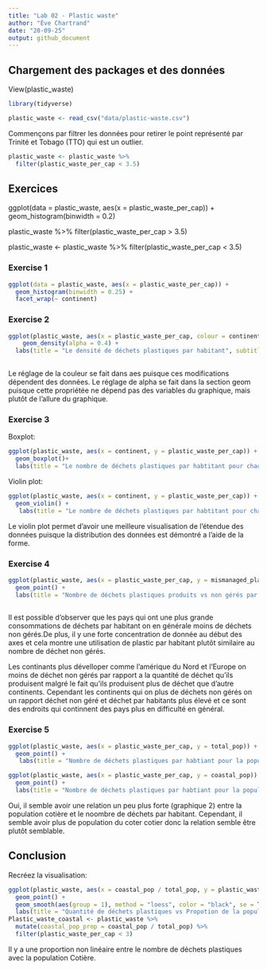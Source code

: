 ```yaml
---
title: "Lab 02 - Plastic waste"
author: "Ève Chartrand"
date: "20-09-25"
output: github_document
---
```


## Chargement des packages et des données
View(plastic_waste)


```r
library(tidyverse) 
```

```r
plastic_waste <- read_csv("data/plastic-waste.csv")
```

Commençons par filtrer les données pour retirer le point représenté par Trinité et Tobago (TTO) qui est un outlier.

```r
plastic_waste <- plastic_waste %>%
  filter(plastic_waste_per_cap < 3.5)
```


## Exercices
ggplot(data = plastic_waste, aes(x = plastic_waste_per_cap)) +
  geom_histogram(binwidth = 0.2)
  
plastic_waste %>%
  filter(plastic_waste_per_cap > 3.5)

plastic_waste <- plastic_waste %>%
  filter(plastic_waste_per_cap < 3.5)



### Exercise 1

```r
ggplot(data = plastic_waste, aes(x = plastic_waste_per_cap)) +
  geom_histogram(binwidth = 0.25) +
  facet_wrap(~ continent)

```

### Exercise 2

```r
ggplot(plastic_waste, aes(x = plastic_waste_per_cap, colour = continent, fill = continent)) +
    geom_density(alpha = 0.4) +
  labs(title = "Le densité de déchets plastiques par habitant", subtitle = "Pour chaque continent", x = "Nombre de déchets plastiques par habitant", y = "La densité")
  
```

Le réglage de la couleur se fait dans aes puisque ces modifications dépendent des données. Le réglage de alpha se fait dans la section geom puisque cette propriétée ne dépend pas des variables du graphique, mais plutôt de l'allure du graphique.

### Exercise 3

Boxplot:

```r
ggplot(plastic_waste, aes(x = continent, y = plastic_waste_per_cap)) +
  geom_boxplot()+
  labs(title = "Le nombre de déchets plastiques par habtitant pour chaque continent", x = "Continents", y = "Nombre de déchets plastiques par habitants")

```

Violin plot:

```r
ggplot(plastic_waste, aes(x = continent, y = plastic_waste_per_cap)) +
  geom_violin() +
   labs(title = "Le nombre de déchets plastiques par habtitant pour chaque continent", x = "Continents", y = "Nombre de déchets plastiques par habitants")
```

Le violin plot permet d'avoir une meilleure visualisation de l'étendue des données puisque la distribution des données est démontré a l'aide de la forme. 

### Exercise 4


```r
ggplot(plastic_waste, aes(x = plastic_waste_per_cap, y = mismanaged_plastic_waste_per_cap, colour = continent)) +
  geom_point() + 
  labs(title = "Nombre de déchets plastiques produits vs non gérés par habitant", x = "Nombre de déchets plastiques par habtitant", y = "Nombre de déchets plastiques non gérés par habitant")
  
```
Il est possible d'observer que les pays qui ont une plus grande consommations de déchets par habitant on en générale moins de déchets non gérés.De plus, il y une forte concentration de donnée au début des axes et cela montre une utilisation de plastic par habitant plutôt similaire au nombre de déchet non gérés.

Les continants plus dévelloper comme l'amérique du Nord et l'Europe on moins de déchet non gérés par rapport a la quantité de déchet qu'ils produisent malgré le fait qu'ils produisent plus de déchet que d'autre continents. Cependant les continents qui on plus de déchets non gérés on un rapport déchet non géré et déchet par habitants plus élevé et ce sont des endroits qui continnent des pays plus en difficulté en général. 

### Exercise 5


```r
ggplot(plastic_waste, aes(x = plastic_waste_per_cap, y = total_pop)) +
  geom_point() +
   labs(title = "Nombre de déchets plastiques par habtiant pour la population total", x = "Nombre de déchets plastiques par habtitant", y = "Population")

```

```r
ggplot(plastic_waste, aes(x = plastic_waste_per_cap, y = coastal_pop)) +
  geom_point() +
  labs(title = "Nombre de déchets plastiques par habtiant pour la population Cotière", x = "Nombre de déchets plastiques par habtitant", y = "Population Cotière")
```

Oui, il semble avoir une relation un peu plus forte (graphique 2) entre la population cotière et le noombre de déchets par habitant. Cependant, il semble avoir plus de population du coter cotier donc la relation semble être plutôt semblable. 

## Conclusion

Recréez la visualisation:

```r
ggplot(plastic_waste, aes(x = coastal_pop / total_pop, y = plastic_waste_per_cap, colour = continent)) +
  geom_point() +
  geom_smooth(aes(group = 1), method = "loess", color = "black", se = TRUE) +
  labs(title = "Quantité de déchets plastiques vs Propotion de la population cotière", subtitle = "Selon le continent", x = "Proportion de la population Cotière(Coastal/ total population)", y = "Nombre de déchets plastiques par habitant")
Plastic_waste_coastal <- plastic_waste %>%
  mutate(coastal_pop_prop = coastal_pop / total_pop) %>%
  filter(plastic_waste_per_cap < 3)

```



Il y a une proportion non linéaire entre le nombre de déchets plastiques avec la population Cotière.